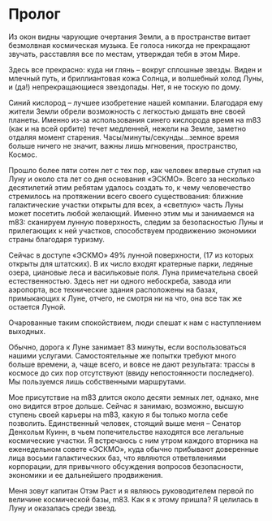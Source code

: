 # Пролог {.unnumbered}

Из окон видны чарующие очертания Земли, а в пространстве витает безмолвная космическая музыка. Ее голоса никогда не прекращают звучать, расставляя все по местам, утверждая тебя в этом Мире.

Здесь все прекрасно: куда ни глянь – вокруг сплошные звезды. Виден и млечный путь, и бриллиантовая кожа Солнца, и волшебный холод Луны, и (да!) непрекращающиеся звездопады. Нет, я не тоскую по дому.

Синий кислород – лучшее изобретение нашей компании. Благодаря ему жители Земли обрели возможность с легкостью дышать вне своей планеты. Именно из-за использования синего кислорода время на m83 (как и на всей орбите) течет медленней, нежели на Земле, заметно отдаляя момент старения. Часы/минуты/секунды…земное время больше ничего не значит, важны лишь мгновения, пространство, Космос.

Прошло более пяти сотен лет с тех пор, как человек впервые ступил на Луну и около ста лет со дня основания «ЭСКМО». Всего за несколько десятилетий этим ребятам удалось создать то, к чему человечество стремилось на протяжении всего своего существования: ближние галактические участки открыты для всех, а «светлую» часть Луны может посетить любой желающий. Именно этим мы и занимаемся на m83: сканируем лунную поверхность, следим за безопасностью Луны и прилегающих к ней участков, способствуем продвижению экономики страны благодаря туризму.

Сейчас в доступе «ЭСКМО» 49% лунной поверхности, (17 из которых открыты для штатских). В их число входят кратерные парки, ледяные озера, циановые леса и васильковые поля. Луна примечательна своей естественностью. Здесь нет ни одного небоскреба, завода или аэропорта, все технические здания расположены на базах, примыкающих к Луне, отчего, не смотря ни на что, она все так же остается Луной.

Очарованные таким спокойствием, люди спешат к нам с наступлением выходных.

Обычно, дорога к Луне занимает 83 минуты, если воспользоваться нашими услугами. Самостоятельные же попытки требуют много больше времени, а, чаще всего, и вовсе не дают результата: трассы в космосе до сих пор отсутствуют (ввиду непостоянности последнего). Мы пользуемся лишь собственными маршрутами.

Мое присутствие на m83 длится около десяти земных лет, однако, мне оно видится втрое дольше. Сейчас я занимаю, возможно, высшую ступень своей карьеры на m83, какую я бы только могла себе позволить. Единственный человек, стоящий выше меня – Сенатор Денхольм Куинн, в чьем попечительстве находятся все легальные космические участки. Я встречаюсь с ним утром каждого вторника на еженедельном совете «ЭСКМО», куда обычно прибывают доверенные лица восьми галактических баз, что являются ответвлениями корпорации, для привычного обсуждения вопросов безопасности, экономики и ее дальнейшего продвижения.

Меня зовут капитан Отэм Раст и я являюсь руководителем первой по величине космической базы, m83. Как я к этому пришла? Я целилась в Луну и оказалась среди звезд.